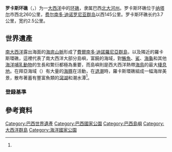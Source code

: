 {{Infobox Islands
| name                              = 羅卡斯環礁<br/><small>{{lang|pt|Atol das Rocas}}</small>
| image name                        = Atol das Rocas lighthouse.jpg
| image caption                     = 前方為環礁上廢置舊燈塔，後方為新建的燈塔。
| image size                        =
| locator map                       = Location Rocas Atoll.png
| locator map size                  =
| map_custom                        =
| native name                       = Atol das Rocas
| native name link                  = 葡萄牙語
| sobriquet                         =
| location                          = 大西洋
| coordinates                       = {{coord|03|52|S|33|49|W|display=inline,title}}
| archipelago                       = 羅卡斯環礁
| total islands                     = 2
| major islands                     = Farol; Cemitério
| area_km2                          = 0.36
| rank                              =
| length_km                         =
| width_km                          =
| coastline_km                      =
| highest mount                     =
| elevation_m                       =
| Country heading                   =
| country                           = {{BRA}}
| country admin divisions title     = 地區
| country admin divisions           = [[巴西東北部|東北部]]
| country admin divisions title 1   = 州
| country admin divisions 1         = [[北大河州|北大河州]]
| country admin divisions title 2   =
| country admin divisions 2         =
| country capital                   =
| country largest city              =
| country largest city population   =
| country leader title              =
| country leader name               =
| country 1                         =
| country 1 admin divisions title   =
| country 1 admin divisions         =
| country 1 admin divisions title 1 =
| country 1 admin divisions 1       =
| country 1 admin divisions title 2 =
| country 1 admin divisions 2       =
| country 1 capital city            =
| country 1 largest city            =
| country 1 largest city population =
| country 1 leader title            =
| country 1 leader name             =
| country 2                         =
| country 2 admin divisions title   =
| country 2 admin divisions         =
| country 2 admin divisions title 1 =
| country 2 admin divisions 1       =
| country 2 admin divisions title 2 =
| country 2 admin divisions 2       =
| country 2 capital city            =
| country 2 largest city            =
| country 2 largest city population =
| country 2 leader title            =
| country 2 leader name             =
| population                        = 無人居住
| population as of                  =
| density_km2                       =
| ethnic groups                     =
| additional info                   =
| website                           =
}}

'''罗卡斯环礁'''（{{lang-pt|Atol das Rocas}}，{{lang-en|Rocas Atoll}}）为一[[大西洋|大西洋]]中的[[环礁|环礁]]，隶属巴西[[北大河州|北大河州]]。罗卡斯环礁位于[[纳塔尔_(巴西)|纳塔尔]]市西北260公里，[[费尔南多·迪诺罗尼亚群岛|费尔南多·迪诺罗尼亚群岛]]以西145公里。罗卡斯环礁长约3.7公里，宽约2.5公里。

==世界遺產==
{{Infobox World Heritage Site
|zh_name        = 巴西的大西洋群岛：费尔南多·迪诺罗尼亚群岛和罗卡斯环礁保护区
|en_name        = {{lang|en|Brazilian Atlantic Islands: Fernando de Noronha and Atol das Rocas Reserves}}
|fr_name        = {{lang|fr|Îles atlantiques brésiliennes : les Réserves de Fernando de Noronha et de l'atol das Rocas}}
|site_img       = ESC large ISS022 ISS022-E-79937k.JPG
|site_img_capt  = 由遠征22隊機組員從[[國際太空站|國際太空站]]所拍攝的羅卡斯環礁[[航拍|空拍圖]]
|site_img_width = 
|country        = {{BRA}}
|Region = 拉丁美洲和加勒比地区
|area           =
|criterion_n    = (ix)(x)
|ID             = 1000
|rg_year        = 2001
|danger_year    =
|ex_rg_year     =
|iucn           =
|remarks        =
|org_url        = http://whc.unesco.org/en/list/1000/
|map_img        = 
|map_img_width  =
|locator_x      =
|locator_y      =
|Coor           = {{coord|3|51|37.60|S|33|49|10.80|W}}
|locmapin       = Brazil
|relief         =
|latitude       = -3.86044444
|longitude      = -33.81966667
|map_caption    = 羅卡斯環礁在[[巴西|巴西]]的位置
}}

[[大西洋|南大西洋]]露出海面的[[海底山脈|海底山脈]]形成了[[費爾南多·迪諾羅尼亞群島|費爾南多·迪諾羅尼亞群島]]，以及隣近的羅卡斯環礁，這裡代表了南大西洋大部分島嶼，富饒的海域，對[[鮪魚|鮪魚]]、[[鯊|鯊]]、[[海龜|海龜]]和其他[[海洋哺乳動物|海洋哺乳動物]]的生長和繁衍都極為重要，而島嶼則是西大西洋熱帶[[海鳥|海鳥]]的最大[[棲息地|棲息地]]。在拜亞海域（{{lang|pt|Baía dos Golfinhos}}）有大量的[[海豚|海豚]]在活動，在[[潮汐|退潮]]時，羅卡斯環礁組成一幅海岸美景，散布著蓄有豐富魚類的[[瀉湖|瀉湖]]和潮水潭<ref name=UNESCO/>。

=== 登録基準 ===
{{世界遺産基準|9|10}}

== 參考資料 ==
{{reflist|1|refs=

<ref name=UNESCO>{{cite web |url=http://whc.unesco.org/en/list/1000/ |title=Brazilian Atlantic Islands: Fernando de Noronha and Atol das Rocas Reserves |publisher=UNESCO |language=en |accessdate=2013-12-03 |archive-date=2021-05-02 |archive-url=https://web.archive.org/web/20210502043024/https://whc.unesco.org/en/list/1000 |dead-url=no }}</ref>

}}

{{巴西世界遗产}}
{{DEFAULTSORT:Rocas Atoll}}
[[Category:巴西世界遺產|Category:巴西世界遺產]]
[[Category:巴西國家公園|Category:巴西國家公園]]
[[Category:巴西島嶼|Category:巴西島嶼]]
[[Category:大西洋群島|Category:大西洋群島]]
[[Category:海洋國家公園|Category:海洋國家公園]]